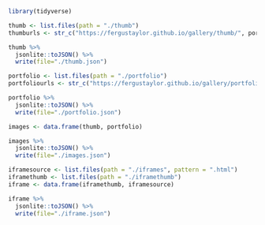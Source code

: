 
```r
library(tidyverse)
```

```r
thumb <- list.files(path = "./thumb")
thumburls <- str_c("https://fergustaylor.github.io/gallery/thumb/", portfolio)

thumb %>%
  jsonlite::toJSON() %>%
  write(file="./thumb.json")
```

```r
portfolio <- list.files(path = "./portfolio")
portfoliourls <- str_c("https://fergustaylor.github.io/gallery/portfolio/", portfolio)

portfolio %>%
  jsonlite::toJSON() %>%
  write(file="./portfolio.json")
```

```r
images <- data.frame(thumb, portfolio)

images %>%
  jsonlite::toJSON() %>%
  write(file="./images.json")
```

```r
iframesource <- list.files(path = "./iframes", pattern = ".html")
iframethumb <- list.files(path = "./iframethumb")
iframe <- data.frame(iframethumb, iframesource)

iframe %>%
  jsonlite::toJSON() %>%
  write(file="./iframe.json")
```
